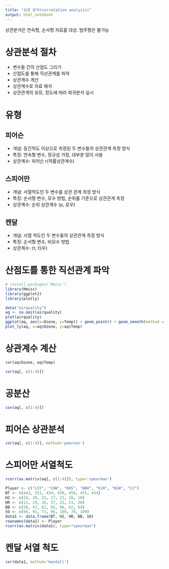 ```yaml
---
title: "상관 분석(correlation analysis)"
output: html_notebook
---
```


상관분석은 연속형, 순서형 자료를 대상.
범주형은 불가능

# 상관분석 절차
* 변수들 간의 산점도 그리기
* 산점도를 통해 직선관계를 파악
* 상관계수 계산
* 상관계수로 자료 해석
* 상관관계의 유뮤, 정도에 따라 회귀분석 실시

# 유형

## 피어슨
* 개념: 등간척도 이상으로 측정된 두 변수들의 상관관계 측정 방식
* 특징: 연속형 변수, 정규성 가정, 대부분 많이 사용
* 상관계수: 피어슨 r(적률상관계수)

## 스피어만
* 개념: 서열척도인 두 변수를 상관 관계 측정 방식
* 특징: 순서형 변수, 모수 방법, 순위를 기준으로 상관관계 측정
* 상관계수: 순위 상관계수 (ρ, 로우)

## 켄달
* 개념: 서열 척도인 두 변수들의 상관관계 측정 방식
* 특징: 순서형 변수, 비모수 방법
* 상관계수: (τ, 타우)

# 산점도를 통한 직선관계 파악
```r
# install.packages('Hmisc')
library(Hmisc)
library(ggplot2)
library(plotly)

data("airquality")
aq <- na.omit(airquality)
plot(airquality)
ggplot(aq, aes(x=Ozone, y=Temp)) + geom_point() + geom_smooth(method = 'lm')
plot_ly(aq, x=aq$Ozone, y=aq$Temp)
```

# 상관계수 계산

```r
cor(aq$Ozone, aq$Temp)
```

```r
cor(aq[, c(1:4)])
```

# 공분산

```r
cov(aq[, c(1:4)])
```

# 피어슨 상관분석

```r
cor(aq[, c(1:4)], method='pearson')
```

# 스피어만 서열척도
```r
rcorr(as.matrix(aq[, c(1:4)]), type='spearman')

Player <- c("LSY", "CHW", "KHS", "BBH", "KJH", "NJW", "CJ")
BT <- c(443, 551, 434, 450, 450, 435, 434)
H2 <- c(24, 28, 23, 17, 21, 18, 18)
HR <- c(13, 29, 16, 37, 22, 21, 28)
BB <- c(30, 47, 62, 92, 68, 62, 64)
SO <- c(94, 91, 71, 96, 109, 70, 109)
data1 <- data.frame(BT, H2, HR, BB, SO)
rownames(data1) <- Player
rcorr(as.matrix(data1), type="spearman")
```

# 켄달 서열 척도

```r
cor(data1, method='kendall')
```

